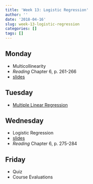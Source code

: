 ```yaml
---
title: 'Week 13: Logistic Regression'
author: ''
date: '2018-04-16'
slug: week-13-logistic-regression
categories: []
tags: []
---
```


 
## Monday

* Multicollinearity
* *Reading* Chapter 6, p. 261-266
* [slides](/slides/13A-Multicollinearity.html)

## Tuesday

* [Multiple Linear Regression](/labs/multiple_regression.html)

## Wednesday 

* Logistic Regression
* [slides](/slides/13B-logisitic.html)
* *Reading* Chapter 6, p. 275-284

## Friday

* Quiz
* Course Evaluations






  